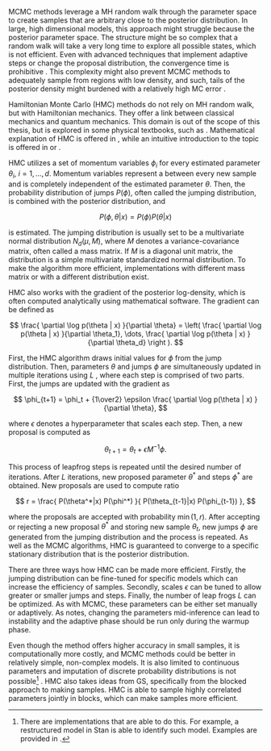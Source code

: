 MCMC methods leverage a MH random walk through the parameter space to create samples that are arbitrary close to the posterior distribution. In
large, high dimensional models, this approach might struggle because the posterior parameter space. The structure might be so complex that a random
walk will take a very long time to explore all possible states, which is not efficient. Even with advanced techniques that implement adaptive
steps or change the proposal distribution, the convergence time is prohibitive \parencite[Chap. 12.4]{Gelman2014_BayesianDataAnalysis}.
This complexity might also prevent MCMC methods to adequately sample from regions with low density, and such, tails of the posterior
density might burdened with a relatively high MC error \parencite[Chap. 14.1]{Kruschke2015_DoingBayesianData}.

Hamiltonian Monte Carlo (HMC) methods do not rely on MH random walk, but with Hamiltonian mechanics. They offer a link between classical mechanics
and quantum mechanics. This domain is out of the scope of this thesis, but is explored in some physical textbooks, such as \parencite{Lowenstein2012_EssentialsHamiltonianDynamics}. Mathematical explanation of HMC is offered in \parencite[Chap. 12.4]{Gelman2014_BayesianDataAnalysis},
while an intuitive introduction to the topic is offered in \parencite[Chap. 14.1]{Kruschke2015_DoingBayesianData} or 
\parencite[Chap. 9.1]{McElreath2020_StatisticalRethinkingBayesian}.

HMC utilizes a set of momentum variables $\phi_i$ for every estimated parameter $\theta_i$, $i =
1, \dots, d$. Momentum variables represent a \enquote{jump} between every new sample and is completely independent of the estimated
parameter $\theta$. Then, the probability distribution of jumps $P(\phi)$, often called the jumping distribution, is combined with the
posterior distribution, and

$$
P(\phi, \theta | x) = P(\phi)P(\theta|x)
$$

is estimated. The jumping distribution is usually set to be a multivariate normal distribution $N_d(\mu, M)$, where $M$ denotes
a variance-covariance matrix, often called a mass matrix. If $M$ is a diagonal unit matrix, the distribution is a simple multivariate
standardized normal distribution. To make the algorithm more efficient, implementations with different mass matrix or with a different distribution exist. 

HMC also works with the gradient of the posterior log-density, which is often computed analytically using mathematical software. The gradient can
be defined as

$$
\frac{ \partial \log p(\theta | x) }{\partial \theta} =
\left( \frac{ \partial \log p(\theta | x) }{\partial \theta_1}, \dots, \frac{ \partial \log p(\theta | x) }{\partial \theta_d} \right ).
$$

First, the HMC algorithm draws initial values for $\phi$ from the jump distribution. Then, parameters $\theta$ and jumps $\phi$ are simultaneously
updated in multiple iterations using $L$ \enquote{leapfrog steps}, where each step is comprised of two parts. First, the jumps are updated with
the gradient as

$$
\phi_{t+1} = \phi_t + {1\over2} \epsilon \frac{ \partial \log p(\theta | x) }{\partial \theta},
$$

where $\epsilon$ denotes a hyperparameter that scales each step. Then, a new proposal is computed as

$$
\theta_{t+1} = \theta_t + \epsilon M^{-1} \phi.
$$

This process of leapfrog steps is repeated until the desired number of iterations. After $L$ iterations, new proposed
parameter $\theta^*$ and steps $\phi^*$ are obtained. New proposals are used to compute ratio

$$
r = \frac{
    P(\theta^*|x) P(\phi^*)
}{
    P(\theta_{t-1}|x) P(\phi_{t-1})
},
$$

where the proposals are accepted with probability $\min(1, r)$. After accepting or rejecting a new proposal $\theta^*$ and storing new sample
$\theta_t$, new jumps $\phi$ are generated from the jumping distribution and the process is repeated. As well as the MCMC algorithms, HMC
is guaranteed to converge to a specific stationary distribution that is the posterior distribution.

There are three ways how HMC can be made more efficient. Firstly, the jumping distribution can be fine-tuned for specific models which can increase
the efficiency of samples. Secondly, scales $\epsilon$ can be tuned to allow greater or smaller jumps and steps. Finally, the number of leap frogs $L$
can be optimized. As with MCMC, these parameters can be either set manually or adaptively. As \parencite[Chap. 12.4]{Gelman2014_BayesianDataAnalysis}
notes, changing the parameters mid-inference can lead to instability and the adaptive phase should be run only during the warmup phase.

Even though the method offers higher accuracy in small samples, it is computationally more costly, and MCMC methods could be better in relatively simple,
non-complex models. It is also limited to continuous parameters and imputation of discrete probability distributions is not possible[^hmc-disc] \parencite[Chap. 9.3]{McElreath2020_StatisticalRethinkingBayesian}. HMC also takes ideas from GS, specifically from the blocked approach to making samples.
HMC is able to sample highly correlated parameters jointly in blocks, which can make samples more efficient.

[^hmc-disc]: There are implementations that are able to do this. For example, a restructured model in Stan is able to identify such model. 
Examples are provided in \parencite[Chap 15., Chap. 16]{McElreath2020_StatisticalRethinkingBayesian}.